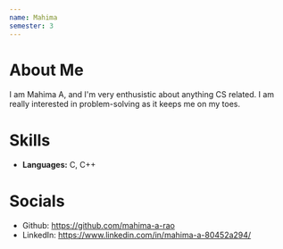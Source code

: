 ```yaml
---
name: Mahima 
semester: 3
---
```


# About Me 

I am Mahima A, and I'm very enthusistic about anything CS related. I am really interested in problem-solving as it keeps me on my toes.


# Skills

- **Languages:** C, C++


# Socials

- Github: https://github.com/mahima-a-rao
- LinkedIn: https://www.linkedin.com/in/mahima-a-80452a294/

